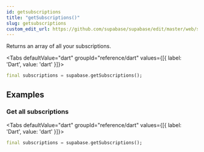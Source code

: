 ```yaml
---
id: getsubscriptions
title: "getSubscriptions()"
slug: getsubscriptions
custom_edit_url: https://github.com/supabase/supabase/edit/master/web/spec/dart.yml
---
```



Returns an array of all your subscriptions.


<Tabs
  defaultValue="dart"
  groupId="reference/dart"
  values={[{ label: 'Dart', value: 'dart' }]}>

<TabItem value="dart">

```dart
final subscriptions = supabase.getSubscriptions();
```


</TabItem>

</Tabs>

















## Examples

### Get all subscriptions



<Tabs
  defaultValue="dart"
  groupId="reference/dart"
  values={[{ label: 'Dart', value: 'dart' }]}>

<TabItem value="dart">

```dart
final subscriptions = supabase.getSubscriptions();
```


</TabItem>

</Tabs>
